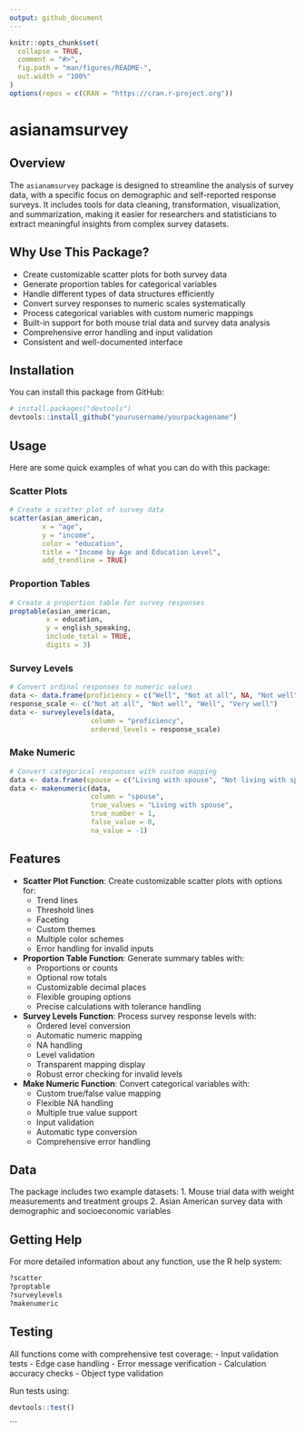 ```yaml
---
output: github_document
---
```


<!-- README.md is generated from README.Rmd. Please edit that file -->

```r
knitr::opts_chunk$set(
  collapse = TRUE,
  comment = "#>",
  fig.path = "man/figures/README-",
  out.width = "100%"
)
options(repos = c(CRAN = "https://cran.r-project.org"))
```

# asianamsurvey

## Overview
The `asianamsurvey` package is designed to streamline the analysis of survey data, with a specific focus on demographic and self-reported response surveys. It includes tools for data cleaning, transformation, visualization, and summarization, making it easier for researchers and statisticians to extract meaningful insights from complex survey datasets.

## Why Use This Package?
- Create customizable scatter plots for both survey data
- Generate proportion tables for categorical variables
- Handle different types of data structures efficiently
- Convert survey responses to numeric scales systematically
- Process categorical variables with custom numeric mappings
- Built-in support for both mouse trial data and survey data analysis
- Comprehensive error handling and input validation
- Consistent and well-documented interface

## Installation
You can install this package from GitHub:
```r
# install.packages("devtools")
devtools::install_github("yourusername/yourpackagename")
```

## Usage
Here are some quick examples of what you can do with this package:

### Scatter Plots
```r
# Create a scatter plot of survey data
scatter(asian_american,
        x = "age",
        y = "income",
        color = "education",
        title = "Income by Age and Education Level",
        add_trendline = TRUE)
```

### Proportion Tables
```r
# Create a proportion table for survey responses
proptable(asian_american,
         x = education,
         y = english_speaking,
         include_total = TRUE,
         digits = 3)
```

### Survey Levels
```r
# Convert ordinal responses to numeric values
data <- data.frame(proficiency = c("Well", "Not at all", NA, "Not well", "Very well"))
response_scale <- c("Not at all", "Not well", "Well", "Very well")
data <- surveylevels(data, 
                    column = "proficiency", 
                    ordered_levels = response_scale)
```

### Make Numeric
```r
# Convert categorical responses with custom mapping
data <- data.frame(spouse = c("Living with spouse", "Not living with spouse", NA))
data <- makenumeric(data, 
                    column = "spouse",
                    true_values = "Living with spouse",
                    true_number = 1,
                    false_value = 0,
                    na_value = -1)
```

## Features
- **Scatter Plot Function**: Create customizable scatter plots with options for:
  - Trend lines
  - Threshold lines
  - Faceting
  - Custom themes
  - Multiple color schemes
  - Error handling for invalid inputs

- **Proportion Table Function**: Generate summary tables with:
  - Proportions or counts
  - Optional row totals
  - Customizable decimal places
  - Flexible grouping options
  - Precise calculations with tolerance handling

- **Survey Levels Function**: Process survey response levels with:
  - Ordered level conversion
  - Automatic numeric mapping
  - NA handling
  - Level validation
  - Transparent mapping display
  - Robust error checking for invalid levels

- **Make Numeric Function**: Convert categorical variables with:
  - Custom true/false value mapping
  - Flexible NA handling
  - Multiple true value support
  - Input validation
  - Automatic type conversion
  - Comprehensive error handling

## Data
The package includes two example datasets:
1. Mouse trial data with weight measurements and treatment groups
2. Asian American survey data with demographic and socioeconomic variables

## Getting Help
For more detailed information about any function, use the R help system:
```r
?scatter
?proptable
?surveylevels
?makenumeric
```

## Testing
All functions come with comprehensive test coverage:
- Input validation tests
- Edge case handling
- Error message verification
- Calculation accuracy checks
- Object type validation

Run tests using:
```r
devtools::test()
```
```

</rewritten_file>

